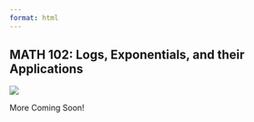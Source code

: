 ```yaml
---
format: html
---
```



## MATH 102: Logs, Exponentials, and their Applications


::: {.grid}

::: {.g-col-4}
![](images/MATH0105_hex_sticker.png)
:::

::: {.g-col-8}

:::

:::


More Coming Soon!